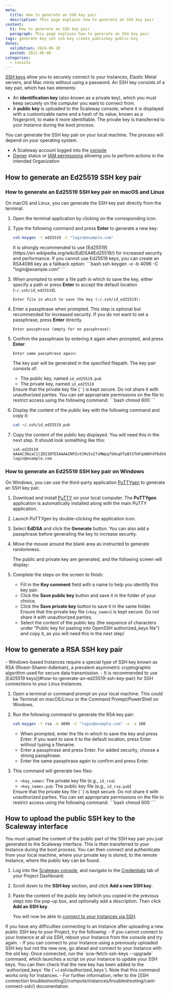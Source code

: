 ```yaml
---
meta:
  title: How to generate an SSH key pair
  description: This page explains how to generate an SSH key pair
content:
  h1: How to generate an SSH key pair
  paragraph: This page explains how to generate an SSH key pair
tags: generate key ssh ssh-key create publickey public-key
dates:
  validation: 2024-06-10
  posted: 2021-06-08
categories:
  - console
---
```


[SSH keys](/console/account/concepts/#ssh-key) allow you to securely connect to your Instances, Elastic Metal servers, and Mac minis without using a password. An SSH key consists of a key pair, which has two elements:

- An **identification key** (also known as a private key), which you must keep securely on the computer you want to connect from.
- A **public key** is uploaded to the Scaleway console, where it is displayed with a customizable name and a hash of its value, known as a fingerprint, to make it more identifiable. The private key is transferred to your Instance during the boot process.

You can generate the SSH key pair on your local machine. The process will depend on your operating system.

<Macro id="requirements" />

- A Scaleway account logged into the [console](https://console.scaleway.com/)
- [Owner](/identity-and-access-management/iam/concepts/#owner) status or [IAM permissions](/identity-and-access-management/iam/concepts/#permission) allowing you to perform actions in the intended Organization

## How to generate an Ed25519 SSH key pair

### How to generate an Ed25519 SSH key pair on macOS and Linux

On macOS and Linux, you can generate the SSH key pair directly from the terminal.

1. Open the terminal application by clicking on the corresponding icon.
    <Lightbox src="scaleway-terminal-icon.webp" alt="Terminal Icon"/>
2. Type the following command and press **Enter** to generate a new key:
    ```bash
    ssh-keygen -t ed25519 -C "login@example.com"
    ```
    <Message type="important">
        It is strongly recommended to use [Ed25519](https://en.wikipedia.org/wiki/EdDSA#Ed25519/) for increased security and performance. If you cannot use Ed25519 keys, you can create an RSA4096 key as a fallback option:
        ```bash
        ssh-keygen -o -b 4096 -C "login@example.com"
        ```
    </Message>
3. When prompted to enter a file path in which to save the key, either specify a path or press **Enter** to accept the default location (`~/.ssh/id_ed25519`).
    ```
    Enter file in which to save the key (~/.ssh/id_ed25519):
    ```
4. Enter a passphrase when prompted. This step is optional but recommended for increased security. If you do not want to set a passphrase, press **Enter** directly.
    ```
    Enter passphrase (empty for no passphrase):
    ```
5. Confirm the passphrase by entering it again when prompted, and press **Enter**:
    ```
    Enter same passphrase again:
    ```

    The key pair will be generated in the specified filepath. The key pair consists of:
    - The public key, named `id_ed25519.pub`
    - The private key, named `id_ed25519`
    <Message type="important">
      Ensure that the private key file (`<key_name>`) is kept secure. Do not share it with unauthorized parties. You can set appropriate permissions on the file to restrict access using the following command:
      ```bash
      chmod 600 <key_name>
      ```
    </Message>
6. Display the content of the public key with the following command and copy it:
    ```bash
    cat ~/.ssh/id_ed25519.pub
    ```
7. Copy the content of the public key displayed. You will need this in the next step. It should look something like this:
    ```
    ssh-ed25519 AAAAC3NzaC1lZDI1NTE5AAAAINPZxtCMs5sIfsMWpq7SHuqFFpBtSTmFqXWOYdf6dX4i login@example.com
    ```

### How to generate an Ed25519 SSH key pair on Windows

On Windows, you can use the third-party application [PuTTYgen](https://www.chiark.greenend.org.uk/~sgtatham/putty/latest.html/) to generate an SSH key pair.

1. Download and install [PuTTY](https://www.chiark.greenend.org.uk/~sgtatham/putty/latest.html/) on your local computer. The **PuTTYgen** application is automatically installed along with the main PuTTY application.
    <Lightbox src="scaleway-puttygen-app.webp" alt="PuTTYgen App"/>
2. Launch PuTTYgen by double-clicking the application icon.
3. Select **EdDSA** and click the **Generate** button. You can also add a passphrase before generating the key to increase security.
    <Lightbox src="scaleway-puttygen-01.webp" alt="PuTTYgen Generate Key"/>
4. Move the mouse around the blank area as instructed to generate randomness.
    <Lightbox src="scaleway-puttygen-02.webp" alt="PuTTYgen Randomness"/>

    The public and private key are generated, and the following screen will display:
    <Lightbox src="scaleway-puttygen-03.webp" alt="PuTTYgen Keys Generated"/>
5. Complete the steps on the screen to finish:
    - Fill in the **Key comment** field with a name to help you identify this key pair.
    - Click the **Save public key** button and save it in the folder of your choice.
    - Click the **Save private key** button to save it in the same folder.
        <Message type="important">
            Ensure that the private key file (`<key_name>`) is kept secure. Do not share it with unauthorized parties.
        </Message>
    - Select the content of the public key (the sequence of characters under "Public key for pasting into OpenSSH authorized_keys file") and copy it, as you will need this in the next step/

## How to generate a RSA SSH key pair

<Message type="tip">
  - Windows-based Instances require a special type of SSH key known as RSA (Rivest-Shamir-Adleman), a prevalent asymmetric cryptographic algorithm used for secure data transmission.
  - It is recommended to use [Ed25519 keys](#how-to-generate-an-ed25519-ssh-key-pair) for SSH connections to your Linux Instances.
</Message>

1. Open a terminal or command prompt on your local machine. This could be Terminal on macOS/Linux or the Command Prompt/PowerShell on Windows.
2. Run the following command to generate the RSA key pair:
    ```bash
    ssh-keygen -t rsa -b 4096 -C "login@example.com" -o -a 100
    ```
    - When prompted, enter the file in which to save the key and press Enter. If you want to save it to the default location, press Enter without typing a filename.
    - Enter a passphrase and press Enter. For added security, choose a strong passphrase.
    - Enter the same passphrase again to confirm and press Enter.

3. This command will generate two files:
    - `<key_name>`: The private key file (e.g., `id_rsa`)
    - `<key_name>.pub`: The public key file (e.g., `id_rsa.pub`)
    <Message type="important">
      Ensure that the private key file (`<key_name>`) is kept secure. Do not share it with unauthorized parties. You can set appropriate permissions on the file to restrict access using the following command:
      ```bash
      chmod 600 <key_name>
      ```
    </Message>

## How to upload the public SSH key to the Scaleway interface

You must upload the content of the public part of the SSH key pair you just generated to the Scaleway interface. This is then transferred to your Instance during the boot process. You can then connect and authenticate from your local machine, where your private key is stored, to the remote Instance, where the public key can be found.

1. Log into the [Scaleway console](https://console.scaleway.com/), and navigate to the [Credentials](/identity-and-access-management/iam/concepts/#api-key) tab of your Project Dashboard:
    <Lightbox src="scaleway-credentials-nav.webp" alt="" />
2. Scroll down to the **SSH key** section, and click **Add a new SSH key**.
    <Lightbox src="scaleway-ssh-keys.webp" alt="" />
3. Paste the content of the public key (which you copied in the previous step) into the pop-up box, and optionally add a description. Then click **Add an SSH key**.

    You will now be able to [connect to your Instances via SSH](/compute/instances/how-to/connect-to-instance/).

<Message type="tip">
  If you have any difficulties connecting to an Instance after uploading a new public SSH key to your Project, try the following:
    - If you cannot connect to your Instance at all via SSH, reboot your Instance from the console and try again.
    - If you can connect to your Instance using a previously uploaded SSH key but not the new one, go ahead and connect to your Instance with the old key. Once connected, run the `scw-fetch-ssh-keys --upgrade` command, which launches a script on your Instance to update your SSH keys. You can then check that the new key has been added to the `authorized_keys` file (`~/.ssh/authorized_keys`). Note that this command works only for Instances.
    - For further information, refer to the [SSH connection troubleshooting](/compute/instances/troubleshooting/cant-connect-ssh/) documentation.
</Message>



